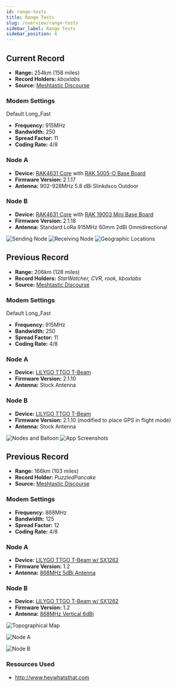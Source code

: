 ```yaml
---
id: range-tests
title: Range Tests
slug: /overview/range-tests
sidebar_label: Range Tests
sidebar_position: 4
---
```


## Current Record

- **Range:** 254km (158 miles)
- **Record Holders:** _kboxlabs_
- **Source:** [Meshtastic Discourse](https://meshtastic.discourse.group/t/practical-range-test-results/692/137)

### Modem Settings

Default Long_Fast
- **Frequency:** 915MHz
- **Bandwidth:** 250
- **Spread Factor:** 11
- **Coding Rate:** 4/8

### Node A

- **Device:** [RAK4631 Core](https://meshtastic.org/docs/hardware/devices/rak/core-module)  with [RAK 5005-O Base Board](https://meshtastic.org/docs/hardware/devices/rak/base-board)
- **Firmware Version:** 2.1.17
- **Antenna:** 902-928MHz 5.8 dBi Slinkdsco Outdoor 

### Node B

- **Device:** [RAK4631 Core](https://meshtastic.org/docs/hardware/devices/rak/core-module)  with [RAK 19003 Mini Base Board](https://meshtastic.org/docs/hardware/devices/rak/base-board)
- **Firmware Version:** 2.1.18
- **Antenna:** Standard LoRa 915MHz 60mm 2dBi Omnidirectional

<img src="/img/records/kboxlabs_sender.png" alt="Sending Node" />

<img src="/img/records/kboxlabs_receiver.png" alt="Receiving Node" />

<img src="/img/records/kboxlabs_map.png" alt="Geographic Locations" />


## Previous Record

- **Range:** 206km (128 miles)
- **Record Holders:** _StarWatcher, CVR, rook, kboxlabs_
- **Source:** [Meshtastic Discourse](https://meshtastic.discourse.group/t/practical-range-test-results/692/130)

### Modem Settings

Default Long_Fast
- **Frequency:** 915MHz
- **Bandwidth:** 250
- **Spread Factor:** 11
- **Coding Rate:** 4/8

### Node A

- **Device:** [LILYGO TTGO T-Beam](/docs/hardware/devices/tbeam)
- **Firmware Version:** 2.1.10
- **Antenna:** Stock Antenna

### Node B

- **Device:** [LILYGO TTGO T-Beam](/docs/hardware/devices/tbeam)
- **Firmware Version:** 2.1.10 (modified to place GPS in flight mode)
- **Antenna:** Stock Antenna

<img src="/img/records/Devices-Balloon.png" alt="Nodes and Balloon" />

<img src="/img/records/app-screenshots.png" alt="App Screenshots" />



## Previous Record

- **Range:** 166km (103 miles)
- **Record Holder:** _PuzzledPancake_
- **Source:** [Meshtastic Discourse](https://meshtastic.discourse.group/t/practical-range-test-results/692/44)

<!-- trunk-ignore(markdownlint/MD024) -->
### Modem Settings

- **Frequency:** 868MHz
- **Bandwidth:** 125
- **Spread Factor:** 12
- **Coding Rate:** 4/8

<!-- trunk-ignore(markdownlint/MD024) -->
### Node A

- **Device:** [LILYGO TTGO T-Beam w/ SX1262](/docs/hardware/devices/tbeam)
- **Firmware Version:** 1.2
- **Antenna:** [868MHz 5dBi Antenna](https://ivent.co.nz/product/category/1000/868mhz%205dbi%20antenna%20193mm%20black%20sma%20%28m%29/38646)

<!-- trunk-ignore(markdownlint/MD024) -->
### Node B

- **Device:** [LILYGO TTGO T-Beam w/ SX1262](/docs/hardware/devices/tbeam)
- **Firmware Version:** 1.2
- **Antenna:** [868MHz Vertical 6dBi](https://ivent.co.nz/product/category/1000/868mhz%20vertical%206dbi%20antenna/38606)

![Topographical Map](https://canada1.discourse-cdn.com/free1/uploads/meshtastic/optimized/2X/a/a0a26e4d40a5b9ccba9185eb70e2eaf66f0b0587_2_1380x888.jpeg)

![Node A](https://canada1.discourse-cdn.com/free1/uploads/meshtastic/optimized/2X/9/99ec4bcc18b21f4e95ac1bcc0592b608c9c4f567_2_1332x1000.jpeg)

![Node B](https://canada1.discourse-cdn.com/free1/uploads/meshtastic/optimized/2X/1/1c8bd5fc41f7bab925404b657a9c481882de9313_2_1332x1000.jpeg)

### Resources Used

- http://www.heywhatsthat.com
